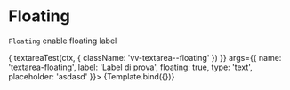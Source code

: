
<Meta title="Components/Textarea/Props/Floating" component={VvTextarea} />

# Floating

`Floating` enable floating label

<Canvas>
	<Story
		name="Floating"
		play={(ctx) => {
			textareaTest(ctx, {
				className: 'vv-textarea--floating'
			})
		}}
		args={{
			name: 'textarea-floating',
			label: 'Label di prova',
			floating: true,
			type: 'text',
			placeholder: 'asdasd'
		}}>
		{Template.bind({})}
	</Story>
</Canvas>
